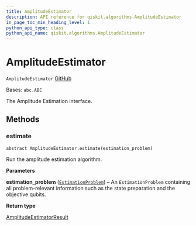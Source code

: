 ```yaml
---
title: AmplitudeEstimator
description: API reference for qiskit.algorithms.AmplitudeEstimator
in_page_toc_min_heading_level: 1
python_api_type: class
python_api_name: qiskit.algorithms.AmplitudeEstimator
---
```


# AmplitudeEstimator

<span id="qiskit.algorithms.AmplitudeEstimator" />

`AmplitudeEstimator` [GitHub](https://github.com/qiskit/qiskit/tree/stable/0.23/qiskit/algorithms/amplitude_estimators/amplitude_estimator.py "view source code")

Bases: `abc.ABC`

The Amplitude Estimation interface.

## Methods

### estimate

<span id="qiskit.algorithms.AmplitudeEstimator.estimate" />

`abstract AmplitudeEstimator.estimate(estimation_problem)`

Run the amplitude estimation algorithm.

**Parameters**

**estimation\_problem** ([`EstimationProblem`](qiskit.algorithms.EstimationProblem "qiskit.algorithms.amplitude_estimators.estimation_problem.EstimationProblem")) – An `EstimationProblem` containing all problem-relevant information such as the state preparation and the objective qubits.

**Return type**

[AmplitudeEstimatorResult](qiskit.algorithms.AmplitudeEstimatorResult "qiskit.algorithms.AmplitudeEstimatorResult")

